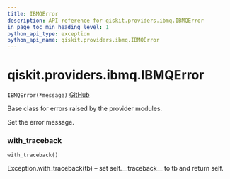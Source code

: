 ```yaml
---
title: IBMQError
description: API reference for qiskit.providers.ibmq.IBMQError
in_page_toc_min_heading_level: 1
python_api_type: exception
python_api_name: qiskit.providers.ibmq.IBMQError
---
```


# qiskit.providers.ibmq.IBMQError

<span id="qiskit.providers.ibmq.IBMQError" />

`IBMQError(*message)` [GitHub](https://github.com/qiskit/qiskit-ibmq-provider/tree/stable/0.12/qiskit/providers/ibmq/exceptions.py "view source code")

Base class for errors raised by the provider modules.

Set the error message.

### with\_traceback

<span id="qiskit.providers.ibmq.IBMQError.with_traceback" />

`with_traceback()`

Exception.with\_traceback(tb) – set self.\_\_traceback\_\_ to tb and return self.

